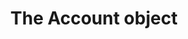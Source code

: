 ---
title: The Account object
openapi-schema: account
description: An Account represents a customer or organization using Charge. This may be a fleet, a mobility platform, or any entity managing vehicles, payments, and charging activity through the Charge API.
---